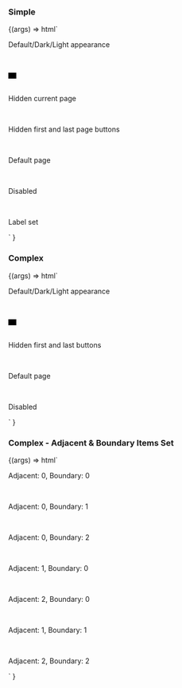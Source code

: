 
<Meta title="Web Components/Pagination" component="Pagination" />

<Description markdown={readme} />

### Simple

<Canvas>
  <Story name="Simple" parameters={{ loki: { skip: true } }}>
    {(args) =>
      html`
        <p>Default/Dark/Light appearance</p>
        <ic-pagination pages="15"></ic-pagination>
        <br />
        <ic-pagination pages="15" appearance="dark"></ic-pagination>
        <br />
        <div
          style="background-color: black; width: fit-content; padding: 6px 8px;"
        >
          <ic-pagination pages="15" appearance="light"></ic-pagination>
        </div>
        <br />
        <p>Hidden current page</p>
        <ic-pagination pages="15" hide-current-page></ic-pagination>
        <br />
        <p>Hidden first and last page buttons</p>
        <ic-pagination
          pages="15"
          hide-first-and-last-page-button
        ></ic-pagination>
        <br />
        <p>Default page</p>
        <ic-pagination pages="15" default-page="3"></ic-pagination>
        <br />
        <p>Disabled</p>
        <ic-pagination pages="15" disabled></ic-pagination>
        <br />
        <p>Label set</p>
        <ic-pagination pages="15" label="Label"></ic-pagination>
      `
    }
  </Story>
</Canvas>

### Complex

<Canvas>
  <Story name="Complex" parameters={{ loki: { skip: true } }}>
    {(args) =>
      html`
        <p>Default/Dark/Light appearance</p>
        <ic-pagination pages="15" type="complex"></ic-pagination>
        <br />
        <ic-pagination
          pages="15"
          type="complex"
          appearance="dark"
        ></ic-pagination>
        <br />
        <div
          style="background-color: black; width: fit-content; padding: 6px 8px;"
        >
          <ic-pagination
            pages="15"
            type="complex"
            appearance="light"
          ></ic-pagination>
        </div>
        <br />
        <p>Hidden first and last buttons</p>
        <ic-pagination
          pages="15"
          type="complex"
          hide-first-and-last-page-button
        ></ic-pagination>
        <br />
        <p>Default page</p>
        <ic-pagination
          pages="15"
          type="complex"
          default-page="7"
        ></ic-pagination>
        <br />
        <p>Disabled</p>
        <ic-pagination pages="15" type="complex" disabled></ic-pagination>
      `
    }
  </Story>
</Canvas>

### Complex - Adjacent & Boundary Items Set

<Canvas>
  <Story
    name="Complex - Adjacent & Boundary Items Set"
    parameters={{ loki: { skip: true } }}
  >
    {(args) =>
      html`
  <p style={{ padding: 10 }}>Adjacent: 0, Boundary: 0</p>
      <ic-pagination
        pages="15"
        type="complex"
        adjacent-page-count="0"
        boundary-page-count="0"
      ></ic-pagination>
      <br/>
      <p style={{ padding: 10 }}>Adjacent: 0, Boundary: 1</p>
      <ic-pagination
        pages="15"
        type="complex"
        adjacent-page-count="0"
        boundary-page-count="1"
      ></ic-pagination>
      <br/>
      <p style={{ padding: 10 }}>Adjacent: 0, Boundary: 2</p>
      <ic-pagination
        pages="15"
        type="complex"
        adjacent-page-count="0"
        boundary-page-count="2"
      ></ic-pagination>
      <br/>
      <p style={{ padding: 10 }}>Adjacent: 1, Boundary: 0</p>
      <ic-pagination
        pages="15"
        type="complex"
        adjacent-page-count="1"
        boundary-page-count="0"
      ></ic-pagination>
      <br/>
      <p style={{ padding: 10 }}>Adjacent: 2, Boundary: 0</p>
      <ic-pagination
        pages="15"
        type="complex"
        adjacent-page-count="2"
        boundary-page-count="0"
      ></ic-pagination>
      <br/>
      <p style={{ padding: 10 }}>Adjacent: 1, Boundary: 1</p>
      <ic-pagination pages="15" type="complex" ></ic-pagination>
      <br/>
      <p style={{ padding: 10 }}>Adjacent: 2, Boundary: 2</p>
      <ic-pagination
        pages="15"
        type="complex"
        adjacent-page-count="2"
        boundary-page-count="2"
      ></ic-pagination>
     `
    }
  </Story>
</Canvas>
